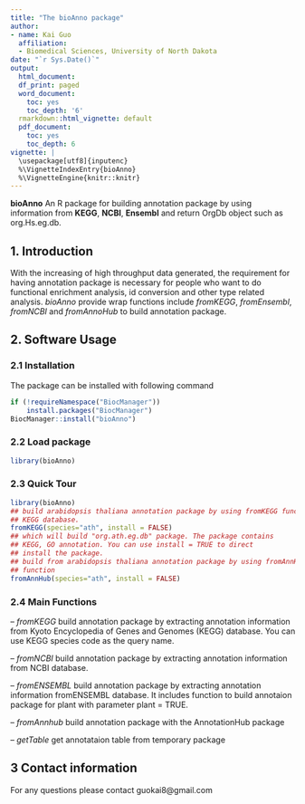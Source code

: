 ```yaml
---
title: "The bioAnno package"
author:
- name: Kai Guo
  affiliation:
  - Biomedical Sciences, University of North Dakota
date: "`r Sys.Date()`"
output:
  html_document:
  df_print: paged
  word_document:
    toc: yes
    toc_depth: '6'
  rmarkdown::html_vignette: default
  pdf_document:
    toc: yes
    toc_depth: 6
vignette: |
  \usepackage[utf8]{inputenc}
  %\VignetteIndexEntry{bioAnno}
  %\VignetteEngine{knitr::knitr}
---
```

__bioAnno__ An R package for building annotation package by using
information from __KEGG__, __NCBI__, __Ensembl__ and return OrgDb object
such as org.Hs.eg.db.   

## 1. Introduction

With the increasing of high throughput data generated, the requirement for
having annotation package is necessary for people who want to do functional 
enrichment analysis, id conversion and other type related analysis.
_bioAnno_ provide wrap functions include _fromKEGG_, _fromEnsembl_, 
_fromNCBI_ and _fromAnnoHub_ to build annotation package. 


## 2. Software Usage
### 2.1 Installation
The package can be installed with following command 
``` r
if (!requireNamespace("BiocManager"))
    install.packages("BiocManager")
BiocManager::install("bioAnno")
```
### 2.2 Load package 
```r
library(bioAnno)

```

### 2.3 Quick Tour
``` r
library(bioAnno)
## build arabidopsis thaliana annotation package by using fromKEGG function from
## KEGG database.
fromKEGG(species="ath", install = FALSE)
## which will build "org.ath.eg.db" package. The package contains
## KEGG, GO annotation. You can use install = TRUE to direct 
## install the package. 
## build from arabidopsis thaliana annotation package by using fromAnnHub 
## function
fromAnnHub(species="ath", install = FALSE)
```
### 2.4 Main Functions
--  _fromKEGG_ build annotation package by extracting annotation information 
    from Kyoto Encyclopedia of Genes and Genomes (KEGG) database. 
    You can use KEGG species code as the query name.

-- _fromNCBI_ build annotation package by extracting annotation information from
    NCBI database.

-- _fromENSEMBL_ build annotation package by extracting annotation information 
    fromENSEMBL database. It includes function to build annotaion package for 
    plant with parameter plant = TRUE.  
    
-- _fromAnnhub_ build annotation package with the AnnotationHub package 

-- _getTable_ get annotataion table from temporary package

## 3 Contact information

For any questions please contact guokai8@gmail.com

